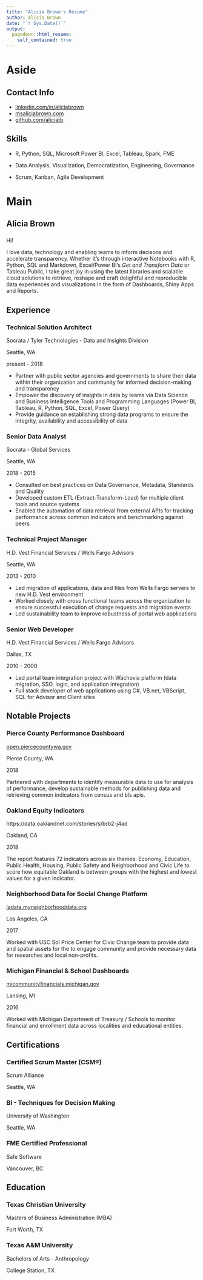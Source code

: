 ```yaml
---
title: "Alicia Brown's Resume"
author: Alicia Brown
date: "`r Sys.Date()`"
output:
  pagedown::html_resume:
    self_contained: true
---
```


Aside
================================================================================

Contact Info {#contact}
--------------------------------------------------------------------------------

- <i class="fa fa-linkedin"></i> [linkedin.com/in/aliciabrown](https://www.linkedin.com/in/aliciabrown/)
- <i class="fa fa-rss"></i> [msaliciabrown.com](https://msaliciabrown.com)
- <i class="fa fa-github"></i> [github.com/aliciatb](https://github.com/aliciatb)

Skills {#skills}
--------------------------------------------------------------------------------

- R, Python, SQL, Microsoft Power BI, Excel, Tableau, Spark, FME

- Data Analysis, Visualization, Democratization, Engineering, Governance

- Scrum, Kanban, Agile Development

Main
================================================================================

Alicia Brown {#title}
--------------------------------------------------------------------------------

### 

Hi!

I love data, technology and enabling teams to inform decisons and accelerate transparency. Whether it's through  interactive Notebooks with R, Python, SQL and Markdown, Excel/Power BI's _Get and Transform Data_ or Tableau Public, I take great joy in using the latest libraries and scalable cloud solutions to retrieve, reshape and craft delightful and reproducible data experiences and visualizations in the form of Dashboards, Shiny Apps and Reports.

Experience {data-icon=suitcase}
--------------------------------------------------------------------------------

### Technical Solution Architect

Socrata / Tyler Technologies - Data and Insights Division

Seattle, WA

present - 2018

- Partner with public sector agencies and governments to share their data within their organization and community for informed decision-making and transparency
- Empower the discovery of insights in data by teams via Data Science and Business Intelligence Tools and Programming Languages (Power BI, Tableau, R, Python, SQL, Excel, Power Query)
- Provide guidance on establishing strong data programs to ensure the integrity, availability and accessibility of data

### Senior Data Analyst

Socrata - Global Services

Seattle, WA

2018 - 2015

- Consulted on best practices on Data Governance, Metadata, Standards and Quality
- Developed custom ETL (Extract-Transform-Load) for multiple client tools and source systems
- Enabled the automation of data retrieval from external APIs for tracking performance across common indicators and benchmarking against peers

### Technical Project Manager

H.D. Vest Financial Services / Wells Fargo Advisors

Seattle, WA

2013 - 2010

- Led migration of applications, data and files from Wells Fargo servers to new H.D. Vest environment
- Worked closely with cross functional teams across the organization to ensure successful execution of change requests and migration events
-	Led sustainability team to improve robustness of portal web applications

### Senior Web Developer

H.D. Vest Financial Services / Wells Fargo Advisors

Dallas, TX

2010 - 2000

-	Led portal team integration project with Wachovia platform (data migration, SSO, login, and application integration)
-	Full stack developer of web applications using C#, VB.net, VBScript, SQL for Advisor and Client sites

Notable Projects {data-icon=globe}
--------------------------------------------------------------------------------

### Pierce County Performance Dashboard

[open.piercecountywa.gov](https://open.piercecountywa.gov)

Pierce County, WA

2018

Partnered with departments to identify measurable data to use for analysis of performance, develop sustainable methods for publishing data and retrieving common indicators from census and bls apis.

### Oakland Equity Indicators

https://data.oaklandnet.com/stories/s/brb2-j4ad

Oakland, CA

2018

The report features 72 indicators across six themes: Economy, Education, Public Health, Housing, Public Safety and Neighborhood and Civic Life to score how equitable Oakland is between groups with the highest and lowest values for a given indicator.

### Neighborhood Data for Social Change Platform

[ladata.myneighborhooddata.org](https://ladata.myneighborhooddata.org)

Los Angeles, CA

2017

Worked with USC Sol Price Center for Civic Change team to provide data and spatial assets for the to engage community and provide necessary data for researches and local non-profits.

### Michigan Financial & School Dashboards

[micommunityfinancials.michigan.gov](http://micommunityfinancials.michigan.gov)

Lansing, MI

2016

Worked with Michigan Department of Treasury / Schools to monitor financial and enrollment data across localities and educational entities.

Certifications {data-icon=certificate}
--------------------------------------------------------------------------------

### Certified Scrum Master (CSM®)

Scrum Alliance

Seattle, WA

### BI - Techniques for Decision Making

University of Washington

Seattle, WA

### FME Certified Professional

Safe Software

Vancouver, BC

Education {data-icon=graduation-cap}
--------------------------------------------------------------------------------

### Texas Christian University

Masters of Business Administration (MBA)

Fort Worth, TX


### Texas A&M University

Bachelors of Arts - Anthropology

College Station, TX
